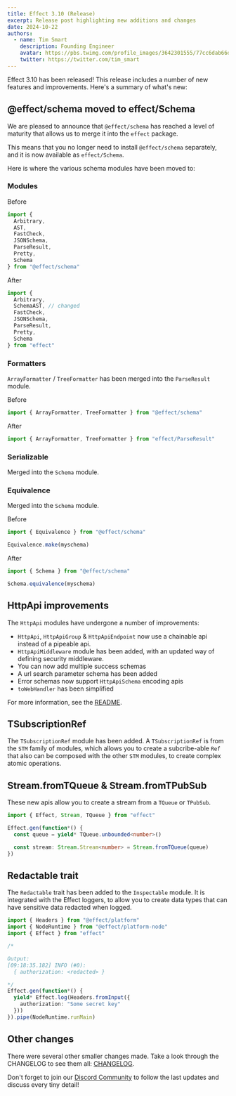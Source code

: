 ```yaml
---
title: Effect 3.10 (Release)
excerpt: Release post highlighting new additions and changes
date: 2024-10-22
authors:
  - name: Tim Smart
    description: Founding Engineer
    avatar: https://pbs.twimg.com/profile_images/3642301555/77cc6dab66dc94fdd77e503fd6d1c1cf_400x400.jpeg
    twitter: https://twitter.com/tim_smart
---
```


Effect 3.10 has been released! This release includes a number of new features
and improvements. Here's a summary of what's new:

## @effect/schema moved to effect/Schema

We are pleased to announce that `@effect/schema` has reached a level of maturity that allows us to merge it into the `effect` package.

This means that you no longer need to install `@effect/schema` separately, and it is now available as `effect/Schema`.

Here is where the various schema modules have been moved to:

### Modules

Before

```ts
import {
  Arbitrary,
  AST,
  FastCheck,
  JSONSchema,
  ParseResult,
  Pretty,
  Schema
} from "@effect/schema"
```

After

```ts
import {
  Arbitrary,
  SchemaAST, // changed
  FastCheck,
  JSONSchema,
  ParseResult,
  Pretty,
  Schema
} from "effect"
```

### Formatters

`ArrayFormatter` / `TreeFormatter` has been merged into the `ParseResult` module.

Before

```ts
import { ArrayFormatter, TreeFormatter } from "@effect/schema"
```

After

```ts
import { ArrayFormatter, TreeFormatter } from "effect/ParseResult"
```

### Serializable

Merged into the `Schema` module.

### Equivalence

Merged into the `Schema` module.

Before

```ts
import { Equivalence } from "@effect/schema"

Equivalence.make(myschema)
```

After

```ts
import { Schema } from "@effect/schema"

Schema.equivalence(myschema)
```

## HttpApi improvements

The `HttpApi` modules have undergone a number of improvements:

- `HttpApi`, `HttpApiGroup` & `HttpApiEndpoint` now use a chainable api instead
  of a pipeable api.
- `HttpApiMiddleware` module has been added, with an updated way of defining
  security middleware.
- You can now add multiple success schemas
- A url search parameter schema has been added
- Error schemas now support `HttpApiSchema` encoding apis
- `toWebHandler` has been simplified

For more information, see the [README](https://github.com/Effect-TS/effect/blob/main/packages/platform/README.md#http-api).

## TSubscriptionRef

The `TSubscriptionRef` module has been added. A `TSubscriptionRef` is from the `STM` family of modules,
which allows you to create a subcribe-able `Ref` that also can be composed with the other `STM` modules, to
create complex atomic operations.

## Stream.fromTQueue & Stream.fromTPubSub

These new apis allow you to create a stream from a `TQueue` or `TPubSub`.

```ts
import { Effect, Stream, TQueue } from "effect"

Effect.gen(function*() {
  const queue = yield* TQueue.unbounded<number>()

  const stream: Stream.Stream<number> = Stream.fromTQueue(queue)
})
```

## Redactable trait

The `Redactable` trait has been added to the `Inspectable` module. It is integrated with the Effect loggers,
to allow you to create data types that can have sensitive data redacted when logged.

```ts
import { Headers } from "@effect/platform"
import { NodeRuntime } from "@effect/platform-node"
import { Effect } from "effect"

/*

Output:
[09:18:35.182] INFO (#0):
  { authorization: <redacted> }

*/
Effect.gen(function*() {
  yield* Effect.log(Headers.fromInput({
    authorization: "Some secret key"
  }))
}).pipe(NodeRuntime.runMain)
```

## Other changes

There were several other smaller changes made. Take a look through the CHANGELOG to see them all: [CHANGELOG](https://github.com/Effect-TS/effect/blob/main/packages/effect/CHANGELOG.md).

Don't forget to join our [Discord Community](https://discord.gg/effect-ts) to follow the last updates and discuss every tiny detail!
